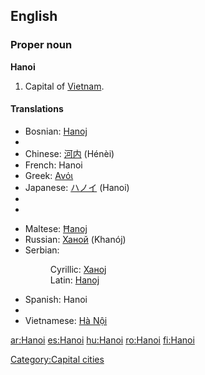 {{see|Hà Nội}}
==English==
{{wikipedia}}
===Proper noun===
'''Hanoi'''

#Capital of [[Vietnam]].

====Translations====
{{top}}
*Bosnian: [[Hanoj#Bosnian|Hanoj]] {{m}}
*{{trreq|Burmese}}
*Chinese: [[河内]] (Hénèi)
*French: Hanoi
*Greek: [[Ανόι]]
*Japanese: [[ハノイ]] (Hanoi)
*{{trreq|Khmer}}
*{{trreq|Lao}}
{{mid}}
*Maltese: [[Ħanoj]]
*Russian: [[Ханой]] (Khanój) {{m}}
*Serbian:
*:Cyrillic: [[Ханој#Serbian|Ханој]] {{m}}
*:Latin: [[Hanoj#Serbian|Hanoj]] {{m}}
*Spanish: Hanoi
*{{trreq|Thai}}
*Vietnamese: [[Hà Nội]]
{{bottom}}

[[Category:Capital cities]]

[[ar:Hanoi]]
[[es:Hanoi]]
[[hu:Hanoi]]
[[ro:Hanoi]]
[[fi:Hanoi]]